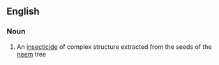 ==English==

===Noun===
{{wikipedia}}
{{en-noun}}

# An [[insecticide]] of complex structure extracted from the seeds of the [[neem]] tree